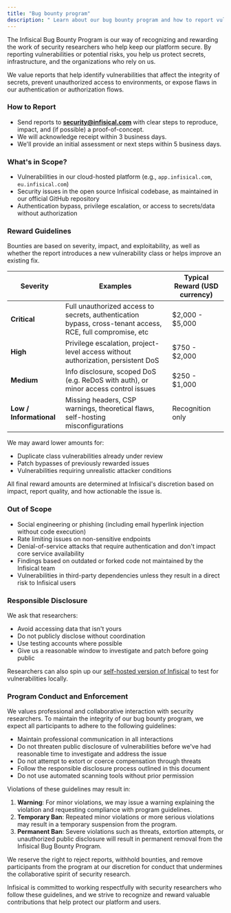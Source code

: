 ```yaml
---
title: "Bug bounty program"
description: " Learn about our bug bounty program and how to report vulnerabilities."
---
```


The Infisical Bug Bounty Program is our way of recognizing and rewarding the work of security researchers who help keep our platform secure. By reporting vulnerabilities or potential risks, you help us protect secrets, infrastructure, and the organizations who rely on us.

We value reports that help identify vulnerabilities that affect the integrity of secrets, prevent unauthorized access to environments, or expose flaws in our authentication or authorization flows.

### How to Report

- Send reports to **security@infisical.com** with clear steps to reproduce, impact, and (if possible) a proof-of-concept.
- We will acknowledge receipt within 3 business days.
- We'll provide an initial assessment or next steps within 5 business days.

### What's in Scope?

- Vulnerabilities in our cloud-hosted platform (e.g., `app.infisical.com`, `eu.infisical.com`)
- Security issues in the open source Infisical codebase, as maintained in our official GitHub repository
- Authentication bypass, privilege escalation, or access to secrets/data without authorization

### Reward Guidelines

Bounties are based on severity, impact, and exploitability, as well as whether the report introduces a new vulnerability class or helps improve an existing fix.

| Severity | Examples | Typical Reward (USD currency) |
| --- | --- | --- |
| **Critical** | Full unauthorized access to secrets, authentication bypass, cross-tenant access, RCE, full compromise, etc | $2,000 - $5,000 |
| **High** | Privilege escalation, project-level access without authorization, persistent DoS | $750 - $2,000 |
| **Medium** | Info disclosure, scoped DoS (e.g. ReDoS with auth), or minor access control issues | $250 - $1,000 |
| **Low / Informational** | Missing headers, CSP warnings, theoretical flaws, self-hosting misconfigurations | Recognition only |


We may award lower amounts for:
- Duplicate class vulnerabilities already under review
- Patch bypasses of previously rewarded issues
- Vulnerabilities requiring unrealistic attacker conditions

All final reward amounts are determined at Infisical's discretion based on impact, report quality, and how actionable the issue is.


### Out of Scope

- Social engineering or phishing (including email hyperlink injection without code execution)
- Rate limiting issues on non-sensitive endpoints
- Denial-of-service attacks that require authentication and don't impact core service availability
- Findings based on outdated or forked code not maintained by the Infisical team
- Vulnerabilities in third-party dependencies unless they result in a direct risk to Infisical users


### Responsible Disclosure

We ask that researchers:

- Avoid accessing data that isn't yours
- Do not publicly disclose without coordination
- Use testing accounts where possible
- Give us a reasonable window to investigate and patch before going public

Researchers can also spin up our [self-hosted version of Infisical](/self-hosting/overview) to test for vulnerabilities locally. 

### Program Conduct and Enforcement

We values professional and collaborative interaction with security researchers. To maintain the integrity of our bug bounty program, we expect all participants to adhere to the following guidelines:

- Maintain professional communication in all interactions
- Do not threaten public disclosure of vulnerabilities before we've had reasonable time to investigate and address the issue
- Do not attempt to extort or coerce compensation through threats
- Follow the responsible disclosure process outlined in this document
- Do not use automated scanning tools without prior permission

Violations of these guidelines may result in:

1. **Warning**: For minor violations, we may issue a warning explaining the violation and requesting compliance with program guidelines.
2. **Temporary Ban**: Repeated minor violations or more serious violations may result in a temporary suspension from the program.
3. **Permanent Ban**: Severe violations such as threats, extortion attempts, or unauthorized public disclosure will result in permanent removal from the Infisical Bug Bounty Program.

We reserve the right to reject reports, withhold bounties, and remove participants from the program at our discretion for conduct that undermines the collaborative spirit of security research.

Infisical is committed to working respectfully with security researchers who follow these guidelines, and we strive to recognize and reward valuable contributions that help protect our platform and users.
